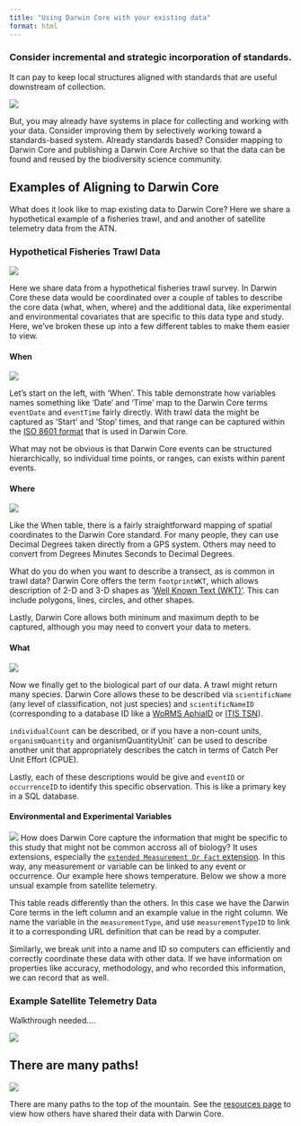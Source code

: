 ```yaml
---
title: "Using Darwin Core with your existing data"
format: html
---
```


### Consider incremental and strategic incorporation of standards.

It can pay to keep local structures aligned with standards that are useful downstream of collection.

![](img/excalidraw_illustrations/standards_in_the_data_life_cycle.svg)

But, you may already have systems in place for collecting and working with your data.  Consider improving them by selectively working toward a standards-based system. Already standards based? Consider mapping to Darwin Core and publishing a Darwin Core Archive so that the data can be found and reused by the biodiversity science community.

## Examples of Aligning to Darwin Core

What does it look like to map existing data to Darwin Core? Here we share a hypothetical example of a fisheries trawl, and and another of satellite telemetry data from the ATN.

### Hypothetical Fisheries Trawl Data

![](img/excalidraw_illustrations/trawl_mapping.svg)

Here we share data from a hypothetical fisheries trawl survey. In Darwin Core these data would be coordinated over a couple of tables to describe the core data (what, when, where) and the additional data, like experimental and environmental covariates that are specific to this data type and study. Here, we've broken these up into a few different tables to make them easier to view.

#### When

![](img/excalidraw_illustrations/trawl-when.svg)

Let's start on the left, with 'When'. This table demonstrate how variables names something like 'Date' and 'Time' map to the Darwin Core terms `eventDate` and `eventTime` fairly directly. With trawl data the might be captured as 'Start' and 'Stop' times, and that range can be captured within the [ISO 8601 format](https://en.wikipedia.org/wiki/ISO_8601) that is used in Darwin Core. 

What may not be obvious is that Darwin Core events can be structured hierarchically, so individual time points, or ranges, can exists within parent events.

#### Where

![](img/excalidraw_illustrations/trawl-where.svg)

Like the When table, there is a fairly straightforward mapping of spatial coordinates to the Darwin Core standard. For many people, they can use Decimal Degrees taken directly from a GPS system. Others may need to convert from Degrees Minutes Seconds to Decimal Degrees.

What do you do when you want to describe a transect, as is common in trawl data?  Darwin Core offers the term `footprintWKT`, which allows description of 2-D and 3-D shapes as '[Well Known Text (WKT)'](https://en.wikipedia.org/wiki/Well-known_text_representation_of_geometry). This can include polygons, lines, circles, and other shapes.

Lastly, Darwin Core allows both mininum and maximum depth to be captured, although you may need to convert your data to meters.

#### What

![](img/excalidraw_illustrations/trawl-what.svg)

Now we finally get to the biological part of our data. A trawl might return many species.  Darwin Core allows these to be described via `scientificName` (any level of classification, not just species) and `scientificNameID` (corresponding to a database ID like a [WoRMS AphiaID](https://www.marinespecies.org/aphia.php) or [ITIS TSN](https://www.itis.gov/pdf/faq_itis_tsn.pdf)).

`individualCount` can be described, or if you have a non-count units, `organismQuantity` and organismQuantityUnit` can be used to describe another unit that appropriately describes the catch in terms of Catch Per Unit Effort (CPUE).

Lastly, each of these descriptions would be give and `eventID` or `occurrenceID` to identify this specific observation. This is like a primary key in a SQL database.

#### Environmental and Experimental Variables

![](img/excalidraw_illustrations/trawl-emof.svg)
How does Darwin Core capture the information that might be specific to this study that might not be common accross all of biology?  It uses extensions, especially the [`extended Measurement Or Fact` extension](https://manual.obis.org/format_emof.html). In this way, any measurement or variable can be linked to any event or occurrence.  Our example here shows temperature. Below we show a more unsual example from satellite telemetry.

This table reads differently than the others. In this case we have the Darwin Core terms in the left column and an example value in the right column.  We name the variable in the `measurementType`, and use `measurementTypeID` to link it to a corresponding URL definition that can be read by a computer.

Similarly, we break unit into a name and ID so computers can efficiently and correctly coordinate these data with other data. If we have information on properties like accuracy, methodology, and who recorded this information, we can record that as well.

### Example Satellite Telemetry Data

Walkthrough needed....

![](img/excalidraw_illustrations/atn_mapping.svg)  

## There are many paths!
![](img/excalidraw_illustrations/many_paths.svg)

There are many paths to the top of the mountain.
See the [resources page](docs/resources.html) to view how others have shared their data with Darwin Core.




